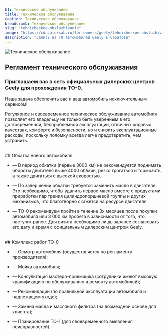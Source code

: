```yaml
---
h1: Техническое обслуживание
title: Техническое обслуживание
caption: Техническое обслуживание
breadcrumb: Техническое обслуживание
slug: "tehnicheskoe-obsluzhivanie"
image: "https://cdn.alexsab.ru/for-owners/geely/tehnicheskoe-obsluzhivanie/thumb.webp"
description: "Запись на ТО автомобилей Geely в Саратове"
---
```




<picture>
	<source media="(min-width: 942px)" srcset="https://cdn.alexsab.ru/for-owners/geely/tehnicheskoe-obsluzhivanie/to-banner.webp" />
	<source media="(min-width: 320px)" srcset="https://cdn.alexsab.ru/for-owners/geely/tehnicheskoe-obsluzhivanie/thumb.webp" />
	<img src="https://cdn.alexsab.ru/for-owners/geely/tehnicheskoe-obsluzhivanie/to-banner.webp" class="w-full mb-12" alt="Техническое обслуживание" />
</picture>

## Регламент технического обслуживания

### **Приглашаем вас в сеть официальных дилерских центров Geely для прохождения ТО-0.**

Наша задача обеспечить вас и ваш автомобиль исключительным сервисом!

Регулярное и своевременное техническое обслуживание автомобиля позволяет его владельцу не только быть уверенным в его долговременной, беспроблемной эксплуатации, отличных ходовых качествах, комфорте и безопасности, но и снизить эксплуатационные расходы, поскольку поломку всегда легче предотвратить, чем устранить.

<br/>
## Обкатка нового автомобиля

- — В период обкатки (первые 3000 км) не рекомендуется поднимать обороты двигателя выше 4000 об/мин, резко трогаться и тормозить, а также двигаться с высокой скоростью.

- — По завершении обкатки требуется заменить масло в двигателе. Это необходимо, чтобы удалить первое масло вместе с продуктами приработки пар трения цилиндропоршневой группы и других механизмов, что благотворно скажется на ресурсе двигателя.

- — ТО-0 рекомендуем пройти в течение 3х месяцев после покупки автомобиля или 3 000 км пробега в зависимости от того, что наступит ранее. Для визита необходимо лишь заранее согласовать его дату и время с официальным дилерским центром Geely.

<br/>
## Комплекс работ ТО-0

- — Осмотр автомобиля (осуществляется по регламенту производителя);

- — Мойка автомобиля;

- — Консультация мастера-приемщика (сотрудники имеют высокую квалификацию по обслуживанию и ремонту автомобилей);

- — Рекомендации (по правильной эксплуатации автомобиля и надлежащем уходе);

- — Замена масла и масляного фильтра (на возмездной основе для клиента);

- — Планирование ТО-1 (для своевременного выявления неисправностей).
<br/>

<br/>
<br/>
<br/>

<SpecialSalonsInfo 
	title = 'Записаться на ТО'
	dataTitle = 'Запись на ТО'
	dataFormName = 'Запись на ТО'
/>